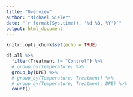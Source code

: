 ```yaml
---
title: "Overview"
author: "Michael Sieler"
date: "`r format(Sys.time(), '%d %B, %Y')`"
output: html_document
---
```


```r
knitr::opts_chunk$set(echo = TRUE)
```


```r

df.all %>%
  filter(Treatment != "Control") %>%
  # group_by(Temperature) %>%
  group_by(DPE) %>%
  # group_by(Temperature, Treatment) %>%
  # group_by(Temperature, Treatment, DPE) %>%
  count()

```

